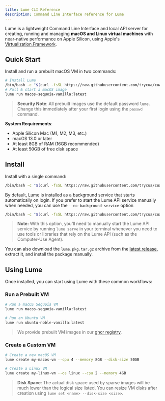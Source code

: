 ```yaml
---
title: Lume CLI Reference
description: Command Line Interface reference for Lume
---
```


Lume is a lightweight Command Line Interface and local API server for creating, running and managing **macOS and Linux virtual machines** with near-native performance on Apple Silicon, using Apple's [Virtualization.Framework](https://developer.apple.com/documentation/virtualization).

## Quick Start

Install and run a prebuilt macOS VM in two commands:

```bash
# Install Lume
/bin/bash -c "$(curl -fsSL https://raw.githubusercontent.com/trycua/cua/main/libs/lume/scripts/install.sh)"
# Pull & start a macOS image
lume run macos-sequoia-vanilla:latest
```

> **Security Note**: All prebuilt images use the default password `lume`. Change this immediately after your first login using the `passwd` command.

**System Requirements**:
- Apple Silicon Mac (M1, M2, M3, etc.)
- macOS 13.0 or later
- At least 8GB of RAM (16GB recommended)
- At least 50GB of free disk space

## Install

Install with a single command:

```bash
/bin/bash -c "$(curl -fsSL https://raw.githubusercontent.com/trycua/cua/main/libs/lume/scripts/install.sh)"
```

By default, Lume is installed as a background service that starts automatically on login. If you prefer to start the Lume API service manually when needed, you can use the `--no-background-service` option:

```bash
/bin/bash -c "$(curl -fsSL https://raw.githubusercontent.com/trycua/cua/main/libs/lume/scripts/install.sh) --no-background-service"
```

> **Note:** With this option, you'll need to manually start the Lume API service by running `lume serve` in your terminal whenever you need to use tools or libraries that rely on the Lume API (such as the Computer-Use Agent).

You can also download the `lume.pkg.tar.gz` archive from the [latest release](https://github.com/trycua/cua/releases?q=lume&expanded=true), extract it, and install the package manually.

## Using Lume

Once installed, you can start using Lume with these common workflows:

### Run a Prebuilt VM

```bash
# Run a macOS Sequoia VM
lume run macos-sequoia-vanilla:latest

# Run an Ubuntu VM
lume run ubuntu-noble-vanilla:latest
```

> We provide prebuilt VM images in our [ghcr registry](https://github.com/orgs/trycua/packages).

### Create a Custom VM

```bash
# Create a new macOS VM
lume create my-macos-vm --cpu 4 --memory 8GB --disk-size 50GB

# Create a Linux VM
lume create my-linux-vm --os linux --cpu 2 --memory 4GB
```

> **Disk Space**: The actual disk space used by sparse images will be much lower than the logical size listed. You can resize VM disks after creation using `lume set <name> --disk-size <size>`.
